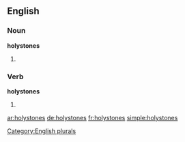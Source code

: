 ==English==

===Noun===
'''holystones'''

# {{plural of|holystone}}

===Verb===
'''holystones'''

# {{third-person singular of|holystone}}

[[Category:English plurals]]

[[ar:holystones]]
[[de:holystones]]
[[fr:holystones]]
[[simple:holystones]]